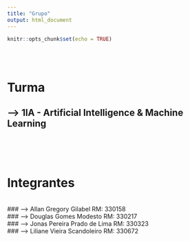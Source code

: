 ```yaml
---
title: "Grupo"
output: html_document
---
```


```r
knitr::opts_chunk$set(echo = TRUE)
```
</br>
</br>

# Turma

## --> 1IA - Artificial Intelligence & Machine Learning

</br>
</br>
</br>

# Integrantes

</br>
### --> Allan Gregory Gilabel            RM: 330158
</br>
### --> Douglas Gomes Modesto            RM: 330217
</br>
### --> Jonas Pereira Prado de Lima      RM: 330323
</br>
### --> Liliane Vieira Scandoleiro       RM: 330672

</br>





